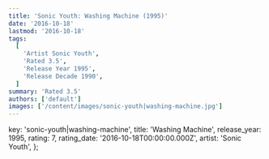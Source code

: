 ```yaml
---
title: 'Sonic Youth: Washing Machine (1995)'
date: '2016-10-18'
lastmod: '2016-10-18'
tags:
  [
    'Artist Sonic Youth',
    'Rated 3.5',
    'Release Year 1995',
    'Release Decade 1990',
  ]
summary: 'Rated 3.5'
authors: ['default']
images: ['/content/images/sonic-youth|washing-machine.jpg']
---
```


  key: 'sonic-youth|washing-machine',
  title: 'Washing Machine',
  release_year: 1995,
  rating: 7,
  rating_date: '2016-10-18T00:00:00.000Z',
  artist: 'Sonic Youth',
};

<MusicRating data={data} />

